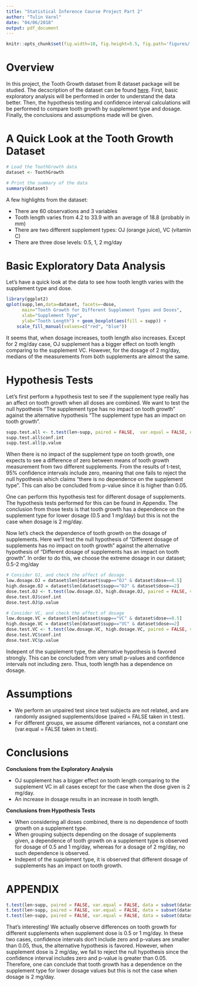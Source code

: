 ```yaml
---
title: "Statistical Inference Course Project Part 2"
author: "Tulin Varol"
date: "04/06/2018"
output: pdf_document
---
```


```r
knitr::opts_chunk$set(fig.width=10, fig.height=5.5, fig.path='figures/', echo=TRUE, warning=FALSE, message=FALSE)
```

# Overview
In this project, the Tooth Growth dataset from R dataset package will be studied. The decscription of the dataset can be found [here](https://stat.ethz.ch/R-manual/R-devel/library/datasets/html/ToothGrowth.html). First, basic exploratory analysis will be performed in order to understand the data better. Then, the hypothesis testing and confidence interval calculations will be performed to compare tooth growth by supplement type and dosage. Finally, the conclusions and assumptions made will be given. 

# A Quick Look at the Tooth Growth Dataset
``` r
# Load the ToothGrowth data 
dataset <- ToothGrowth

# Print the summary of the data
summary(dataset)
```
A few highlights from the dataset:

* There are 60 observations and 3 variables 
* Tooth length varies from 4.2 to 33.9 with an average of 18.8 (probably in mm)
* There are two different supplement types: OJ (orange juice), VC (vitamin C)
* There are three dose levels: 0.5, 1, 2 mg/day

# Basic Exploratory Data Analysis
Let's have a quick look at the data to see how tooth length varies with the supplement type and dose.
```r
library(ggplot2)
qplot(supp,len,data=dataset, facets=~dose, 
      main="Tooth Growth for Different Supplement Types and Doses",
      xlab="Supplement Type", 
      ylab="Tooth Length") + geom_boxplot(aes(fill = supp)) +
    scale_fill_manual(values=c("red", "blue"))
```
It seems that, when dosage increases, tooth length also increases. Except for 2 mg/day case, OJ supplement has a bigger effect on tooth length comparing to the supplement VC. However, for the dosage of 2 mg/day, medians of the measurements from both supplements are almost the same. 

# Hypothesis Tests
Let's first perform a hypothesis test to see if the supplement type really has an affect on tooth growth when all doses are combined. 
We want to test the null hypothesis "The supplement type has no impact on tooth growth" against the alternative hypothesis "The supplement type has an impact on tooth growth". 

``` r
supp.test.all <- t.test(len~supp, paired = FALSE,  var.equal = FALSE, data = dataset)
supp.test.all$conf.int
supp.test.all$p.value
```
When there is no impact of the supplement type on tooth growth, one expects to see a difference of zero between means of tooth growth measurement from two different supplements. From the results of t-test, 95% confidence intervals include zero, meaning that one fails to reject the null hypothesis which claims "there is no dependence on the supplement type". This can also be concluded from p-value since it is higher than 0.05. 

One can perform this hypothesis test for different dosage of supplements. The hypothesis tests performed for this can be found in Appendix. The conclusion from those tests is that tooth growth has a dependence on the supplement type for lower dosage (0.5 and 1 mg/day) but this is not the case when dosage is 2 mg/day.

Now let's check the dependence of tooth growth on the dosage of supplements. Here we'll test the null hypothesis of "Different dosage of supplements has no impact on tooth growth" against the alternative hypothesis of "Different dosage of supplements has an impact on tooth growth". In order to do this, we choose the extreme dosage in our dataset; 0.5-2 mg/day

``` r
# Consider OJ, and check the affect of dosage
low.dosage.OJ = dataset$len[dataset$supp=="OJ" & dataset$dose==0.5]
high.dosage.OJ = dataset$len[dataset$supp=="OJ" & dataset$dose==2]
dose.test.OJ <- t.test(low.dosage.OJ, high.dosage.OJ, paired = FALSE, var.equal = FALSE)
dose.test.OJ$conf.int
dose.test.OJ$p.value

# Consider VC, and check the affect of dosage
low.dosage.VC = dataset$len[dataset$supp=="VC" & dataset$dose==0.5]
high.dosage.VC = dataset$len[dataset$supp=="VC" & dataset$dose==2]
dose.test.VC <- t.test(low.dosage.VC, high.dosage.VC, paired = FALSE, var.equal = FALSE)
dose.test.VC$conf.int
dose.test.VC$p.value
```
Indepent of the supplement type, the alternative hypothesis is favored strongly. This can be concluded from very small p-values and confidence intervals not including zero. Thus, tooth length has a dependence on dosage.

# Assumptions

* We perform an unpaired test since test subjects are not related, and are randomly assigned supplements/dose (paired = FALSE taken in t.test).
* For different groups, we assume different variances, not a constant one (var.equal = FALSE taken in t.test). 

# Conclusions

__Conclusions from the Exploratory Analysis__

* OJ supplement has a bigger effect on tooth length comparing to the supplement VC in all cases except for the case when the dose given is 2 mg/day. 
* An increase in dosage results in an increase in tooth length.

__Conclusions from Hypothesis Tests__

* When considering all doses combined, there is no dependence of tooth growth on a supplement type.
* When grouping subjects depending on the dosage of supplements given, a dependence of tooth growth on a supplement type is observed for dosage of 0.5 and 1 mg/day, whereas for a dosage of 2 mg/day, no such dependence is observed.
* Indepent of the supplement type, it is observed that different dosage of supplements has an impact on tooth growth.

# APPENDIX
``` r
t.test(len~supp, paired = FALSE, var.equal = FALSE, data = subset(dataset, dose==0.5))
t.test(len~supp, paired = FALSE, var.equal = FALSE, data = subset(dataset, dose==1))
t.test(len~supp, paired = FALSE, var.equal = FALSE, data = subset(dataset, dose==2))
```

That's interesting! We actually observe differences on tooth growth for different supplements when supplement dose is 0.5 or 1 mg/day. In these two cases, confidence intervals don't include zero and p-values are smaller than 0.05, thus, the alternative hypothesis is favored. However, when supplement dose is 2 mg/day, we fail to reject the null hypothesis since the confidence interval includes zero and p-value is greater than 0.05. Therefore, one can conclude that tooth growth has a dependence on the supplement type for lower dosage values but this is not the case when dosage is 2 mg/day.

